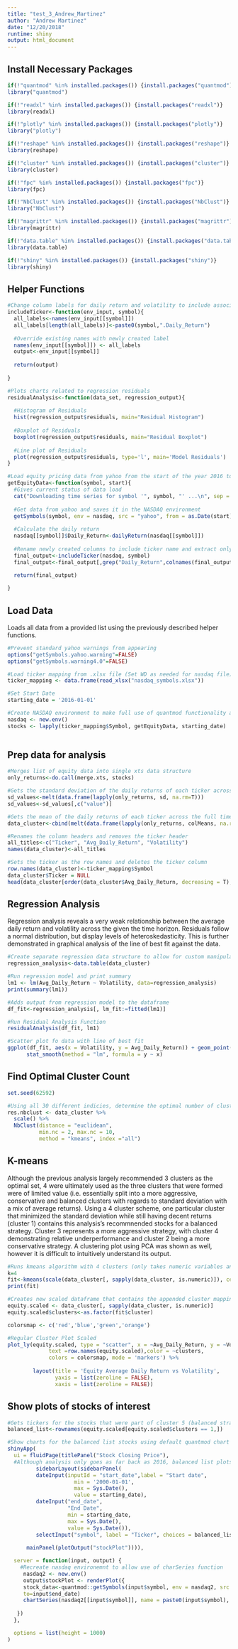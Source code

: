 ```yaml
---
title: "test_3_Andrew_Martinez"
author: "Andrew Martinez"
date: "12/20/2018"
runtime: shiny
output: html_document
---
```


## Install Necessary Packages
```r
if(!"quantmod" %in% installed.packages()) {install.packages("quantmod")}
library("quantmod")

if(!"readxl" %in% installed.packages()) {install.packages("readxl")}
library(readxl)

if(!"plotly" %in% installed.packages()) {install.packages("plotly")}
library("plotly")

if(!"reshape" %in% installed.packages()) {install.packages("reshape")}
library(reshape)

if(!"cluster" %in% installed.packages()) {install.packages("cluster")}
library(cluster) 

if(!"fpc" %in% installed.packages()) {install.packages("fpc")}
library(fpc)

if(!"NbClust" %in% installed.packages()) {install.packages("NbClust")}
library("NbClust")

if(!"magrittr" %in% installed.packages()) {install.packages("magrittr")}
library(magrittr)

if(!"data.table" %in% installed.packages()) {install.packages("data.table")}
library(data.table) 

if(!"shiny" %in% installed.packages()) {install.packages("shiny")}
library(shiny)

```


## Helper Functions
```r
#Change column labels for daily return and volatility to include associated ticker
includeTicker<-function(env_input, symbol){
  all_labels<-names(env_input[[symbol]])
  all_labels[length(all_labels)]<-paste0(symbol,".Daily_Return")
  
  #Override existing names with newly created label
  names(env_input[[symbol]]) <- all_labels
  output<-env_input[[symbol]]
  
  return(output)
  
}

#Plots charts related to regression residuals
residualAnalysis<-function(data_set, regression_output){
  
  #Histogram of Residuals
  hist(regression_output$residuals, main="Residual Histogram")
  
  #Boxplot of Residuals
  boxplot(regression_output$residuals, main="Residual Boxplot")
  
  #Line plot of Residuals
  plot(regression_output$residuals, type='l', main='Model Residuals')
}

#Load equity pricing data from yahoo from the start of the year 2016 to the present
getEquityData<-function(symbol, start){
  #Gives current status of data load
  cat("Downloading time series for symbol '", symbol, "' ...\n", sep = "")
  
  #Get data from yahoo and saves it in the NASDAQ environment
  getSymbols(symbol, env = nasdaq, src = "yahoo", from = as.Date(start))
  
  #Calculate the daily return
  nasdaq[[symbol]]$Daily_Return<-dailyReturn(nasdaq[[symbol]])
  
  #Rename newly created columns to include ticker name and extract only those columns into an output xts object
  final_output<-includeTicker(nasdaq, symbol)
  final_output<-final_output[,grep("Daily_Return",colnames(final_output))]

  return(final_output)
  
}
```


## Load Data
Loads all data from a provided list using the previously described helper functions.
```r
#Prevent standard yahoo warnings from appearing
options("getSymbols.yahoo.warning"=FALSE)
options("getSymbols.warning4.0"=FALSE)

#Load ticker mapping from .xlsx file (Set WD as needed for nasdaq file)
ticker_mapping <- data.frame(read_xlsx("nasdaq_symbols.xlsx"))

#Set Start Date
starting_date = '2016-01-01'

#Create NASDAQ environment to make full use of quantmod functionality and to store original data
nasdaq <- new.env()
stocks <- lapply(ticker_mapping$Symbol, getEquityData, starting_date)
  
```


## Prep data for analysis
```r
#Merges list of equity data into single xts data structure
only_returns<-do.call(merge.xts, stocks)

#Gets the standard deviation of the daily returns of each ticker across the full time horizon, converts the xts to a dataframe and reshapes the structure
sd_values<-melt(data.frame(lapply(only_returns, sd, na.rm=T)))
sd_values<-sd_values[,c("value")]

#Gets the mean of the daily returns of each ticker across the full time horizon, converts the xts to a dataframe and binds this structure the previously created structure containing standard deviation.
data_cluster<-cbind(melt(data.frame(lapply(only_returns, colMeans, na.rm=T))), sd_values)

#Renames the column headers and removes the ticker header
all_titles<-c("Ticker", "Avg_Daily_Return", "Volatility")
names(data_cluster)<-all_titles

#Sets the ticker as the row names and deletes the ticker column
row.names(data_cluster)<-ticker_mapping$Symbol
data_cluster$Ticker = NULL
head(data_cluster[order(data_cluster$Avg_Daily_Return, decreasing = T),])
```

## Regression Analysis
Regression analysis reveals a very weak relationship between the average daily return and volatility across the given the time horizon. Residuals follow a normal distribution, but display levels of heteroskedasticity. This is further demonstrated in graphical analysis of the line of best fit against the data. 
```r
#Create separate regression data structure to allow for custom manipulation
regression_analysis<-data.table(data_cluster)

#Run regression model and print summary
lm1 <- lm(Avg_Daily_Return ~ Volatility, data=regression_analysis)
print(summary(lm1))

#Adds output from regression model to the dataframe
df_fit<-regression_analysis[, lm_fit:=fitted(lm1)]

#Run Residual Analysis Function
residualAnalysis(df_fit, lm1)

#Scatter plot fo data with line of best fit
ggplot(df_fit, aes(x = Volatility, y = Avg_Daily_Return)) + geom_point() + ggtitle("Volatility vs Average Daily Return") + 
      stat_smooth(method = "lm", formula = y ~ x) 

```


## Find Optimal Cluster Count
```r
set.seed(62592)

#Using all 30 different indicies, determine the optimal number of clusters using euclidean distance (set range of possible clusters as 2 to 10). Values are scaled for normalization.
res.nbclust <- data_cluster %>%
  scale() %>%
  NbClust(distance = "euclidean",
          min.nc = 2, max.nc = 10, 
          method = "kmeans", index ="all") 

```


## K-means
Although the previous analysis largely recommended 3 clusters as the optimal set, 4 were ultimately used as the three clusters that were formed were of limited value (i.e. essentially split into a more aggressive, conservative and balanced clusters with regards to standard deviation with a mix of average returns). Using a 4 cluster scheme, one particular cluster that minimized the standard deviation while still having decent returns (cluster 1) contains this analysis's recommnended stocks for a balanced strategy. Cluster 3 represents a more aggressive strategy, with cluster 4 demonstrating relative underperformance and cluster 2 being a more conservative strategy. A clustering plot using PCA was shown as well, however it is difficult to intuitively understand its output. 
```r

#Runs kmeans algorithm with 4 clusters (only takes numeric variables and scales them)
k=4
fit<-kmeans(scale(data_cluster[, sapply(data_cluster, is.numeric)]), centers = k)
print(fit)

#Creates new scaled dataframe that contains the appended cluster mapping to original input data frame
equity.scaled <- data_cluster[, sapply(data_cluster, is.numeric)]
equity.scaled$clusters<-as.factor(fit$cluster)

colorsmap <- c('red','blue','green','orange')

#Regular Cluster Plot Scaled
plot_ly(equity.scaled, type = "scatter", x = ~Avg_Daily_Return, y = ~Volatility,
             text =row.names(equity.scaled),color = ~clusters, 
             colors = colorsmap, mode = 'markers') %>%
  
        layout(title = 'Equity Average Daily Return vs Volatility',
               yaxis = list(zeroline = FALSE),
               xaxis = list(zeroline = FALSE)) 

```


## Show plots of stocks of interest
```r
#Gets tickers for the stocks that were part of cluster 5 (balanced strategy)
balanced_list<-rownames(equity.scaled[equity.scaled$clusters == 1,])

#Show charts for the balanced list stocks using default quantmod chart settings in a Shiny App
shinyApp(
  ui = fluidPage(titlePanel("Stock Closing Price"),
  #Although analysis only goes as far back as 2016, balanced list plots allow for charting starting at 2000.
         sidebarLayout(sidebarPanel(
         dateInput(inputId = "start_date",label = "Start date",
                     min = '2000-01-01',
                     max = Sys.Date(),
                     value = starting_date),
         dateInput("end_date",
                   "End Date",
                   min = starting_date,
                   max = Sys.Date(),
                   value = Sys.Date()),
         selectInput("symbol", label = "Ticker", choices = balanced_list)),
      
      mainPanel(plotOutput("stockPlot")))),

  server = function(input, output) {
    #Recreate nasdaq environemnt to allow use of charSeries function
     nasdaq2 <- new.env()
     output$stockPlot <- renderPlot({
     stock_data<-quantmod::getSymbols(input$symbol, env = nasdaq2, src = "yahoo", from=input$start_date, 
     to=input$end_date)
     chartSeries(nasdaq2[[input$symbol]], name = paste0(input$symbol), TA="addVo();addMACD();addBBands()")
     
   })
  },

  options = list(height = 1000)
)
```

